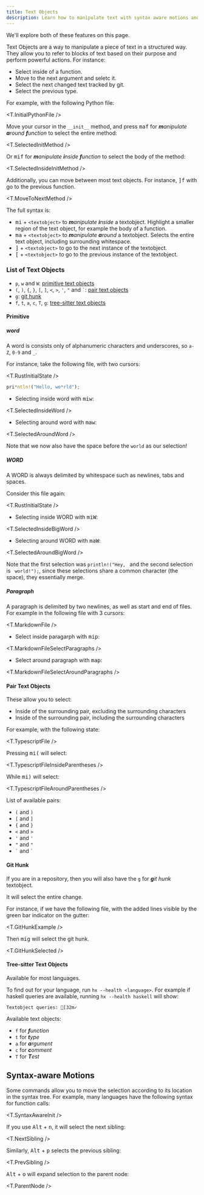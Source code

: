 ```yaml
---
title: Text Objects
description: Learn how to manipulate text with syntax aware motions and text objects
---
```



We'll explore both of these features on this page.

Text Objects are a way to manipulate a piece of text in a structured way. They allow you to refer to blocks of text based on their purpose and perform powerful actions. For instance:

- Select inside of a function.
- Move to the next argument and seletc it.
- Select the next changed text tracked by git.
- Select the previous type.

For example, with the following Python file:

<T.InitialPythonFile />

Move your cursor in the `__init__` method, and press <kbd>maf</kbd> for _**m**anipulate **a**round **f**unction_ to select the entire method:

<T.SelectedInitMethod />

Or <kbd>mif</kbd> for _**m**anipulate **i**nside **f**unction_ to select the body of the method:

<T.SelectedInsideInitMethod />

Additionally, you can move between most text objects. For instance, <kbd>]f</kbd> with go to the previous function.

<T.MoveToNextMethod />

The full syntax is:

- <kbd>mi</kbd> + `<textobject>` to _**m**anipulate **i**nside_ a textobject. Highlight a smaller region of the text object, for example the body of a function.
- <kbd>ma</kbd> + `<textobject>` to _**m**anipulate **a**round_ a textobject. Selects the entire text object, including surrounding whitespace.
- <kbd>]</kbd> + `<textobject>` to go to the next instance of the textobject.
- <kbd>[</kbd> + `<textobject>` to go to the previous instance of the textobject.

### List of Text Objects

- `p`, `w` and `W`: [primitive text objects](#primitive)
- `(`, `)`, `{`, `}`, `[`, `]`, `<`, `>`, `'`, `"` and `` ` ``: [pair text objects](#pair-text-objects)
- `g`: [git hunk](#git-hunk)
- `f`, `t`, `a`, `c`, `T`, `g`: [tree-sitter text objects](#tree-sitter-text-objects)

#### Primitive

##### word

A word is consists only of alphanumeric characters and underscores, so `a-Z`, `0-9` and `_`.

For instance, take the following file, with two cursors:

<T.RustInitialState />

```rs
pri*ntln!("Hello, wo*rld");
```

- Selecting inside word with <kbd>miw</kbd>:

<T.SelectedInsideWord />

- Selecting around word with <kbd>maw</kbd>:

<T.SelectedAroundWord />

Note that we now also have the space before the `world` as our selection!

##### WORD

A WORD is always delimited by whitespace such as newlines, tabs and spaces.

Consider this file again:

<T.RustInitialState />

- Selecting inside WORD with <kbd>miW</kbd>:

<T.SelectedInsideBigWord />

- Selecting around WORD with <kbd>maW</kbd>:

<T.SelectedAroundBigWord />

Note that the first selection was `println!("Hey, ` and the second selection is ` world!");`, since these selections share a common character (the space), they essentially merge.

##### Paragraph

A paragraph is delimited by two newlines, as well as start and end of files. For example in the following file with 3 cursors:

<T.MarkdownFile />

- Select inside paragarph with <kbd>mip</kbd>:

<T.MarkdownFileSelectParagraphs />

- Select around paragraph with <kbd>map</kbd>:

<T.MarkdownFileSelectAroundParagraphs />

#### Pair Text Objects

These allow you to select:

- Inside of the surrounding pair, excluding the surrounding characters
- Inside of the surrounding pair, including the surrounding characters

For example, with the following state:

<T.TypescriptFile />

Pressing <kbd>mi(</kbd> will select:

<T.TypescriptFileInsideParentheses />

While <kbd>mi)</kbd> will select:

<T.TypescriptFileAroundParentheses />

List of available pairs:

- `(` and `)`
- `[` and `]`
- `{` and `}`
- `<` and `>`
- `'` and `'`
- `"` and `"`
- `` ` `` and `` ` ``

#### Git Hunk

If you are in a repository, then you will also have the `g` for _**g**it hunk_ textobject.

It will select the entire change.

For instance, if we have the following file, with the added lines visible by the green bar indicator on the gutter:

<T.GitHunkExample />

Then <kbd>mig</kbd> will select the git hunk.

<T.GitHunkSelected />

#### Tree-sitter Text Objects

Available for most languages.

To find out for your language, run `hx --health <language>`. For example if haskell queries are available, running `hx --health haskell` will show:

```ansi
Textobject queries: [32m✓
```

Available text objects:

- `f` for _**f**unction_
- `t` for _**t**ype_
- `a` for _**a**rgument_
- `c` for _**c**omment_
- `T` for _**T**est_

## Syntax-aware Motions

Some commands allow you to move the selection according to its location in the syntax tree. For example, many languages have the following syntax for function calls:

<T.SyntaxAwareInit />

If you use <kbd>Alt</kbd> + <kbd>n</kbd>, it will select the next sibling:

<T.NextSibling />

Similarly, <kbd>Alt</kbd> + <kbd>p</kbd> selects the previous sibling:

<T.PrevSibling />

<kbd>Alt</kbd> + <kbd>o</kbd> will expand selection to the parent node:

<T.ParentNode />
